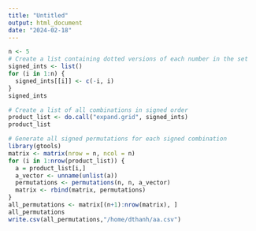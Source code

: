 ```yaml
---
title: "Untitled"
output: html_document
date: "2024-02-18"
---
```



```r
n <- 5
# Create a list containing dotted versions of each number in the set
signed_ints <- list()
for (i in 1:n) {
  signed_ints[[i]] <- c(-i, i)
}
signed_ints

# Create a list of all combinations in signed order
product_list <- do.call("expand.grid", signed_ints)
product_list

# Generate all signed permutations for each signed combination
library(gtools)
matrix <- matrix(nrow = n, ncol = n)
for (i in 1:nrow(product_list)) {
  a = product_list[i,]
  a_vector <- unname(unlist(a))
  permutations <- permutations(n, n, a_vector)
  matrix <- rbind(matrix, permutations)
}
all_permutations <- matrix[(n+1):nrow(matrix), ]
all_permutations
write.csv(all_permutations,"/home/dthanh/aa.csv")
```

